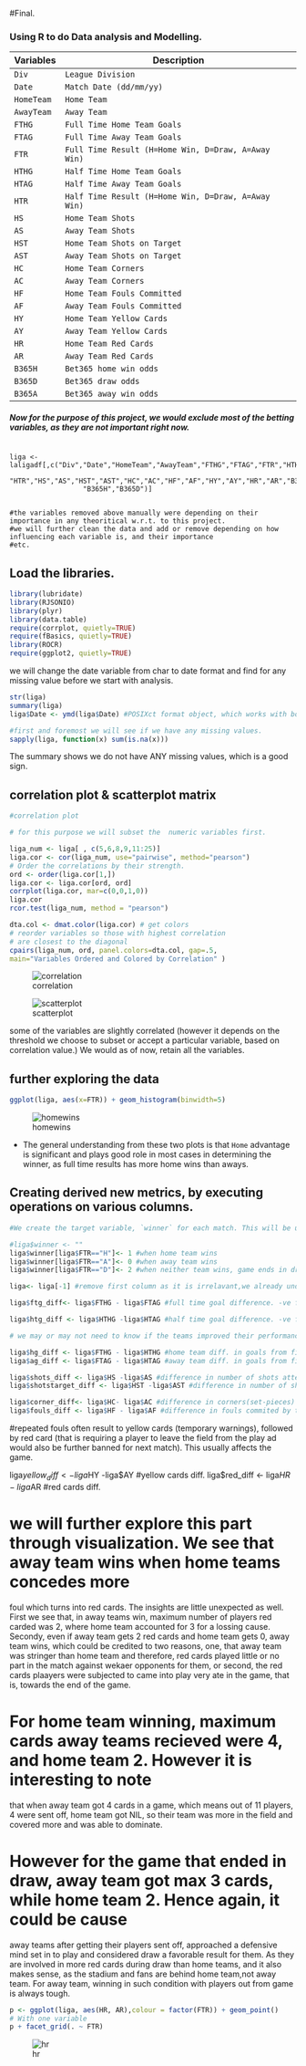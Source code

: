 #Final.


### Using R to do Data analysis and Modelling.



Variables | Description
----------| -----------
`Div` | `League Division`
`Date` | `Match Date (dd/mm/yy)`
`HomeTeam` | `Home Team`
`AwayTeam` | `Away Team`
`FTHG` | `Full Time Home Team Goals`
`FTAG` | `Full Time Away Team Goals`
`FTR` | `Full Time Result (H=Home Win, D=Draw, A=Away Win)`
`HTHG` | `Half Time Home Team Goals`
`HTAG` | `Half Time Away Team Goals`
`HTR` | `Half Time Result (H=Home Win, D=Draw, A=Away Win)`
`HS` | `Home Team Shots`
`AS` | `Away Team Shots`
`HST` | `Home Team Shots on Target`
`AST` | `Away Team Shots on Target`
`HC` | `Home Team Corners`
`AC` | `Away Team Corners`
`HF` | `Home Team Fouls Committed`
`AF` | `Away Team Fouls Committed`
`HY` | `Home Team Yellow Cards`
`AY` | `Away Team Yellow Cards`
`HR` | `Home Team Red Cards`
`AR` | `Away Team Red Cards`
`B365H` | `Bet365 home win odds`
`B365D` | `Bet365 draw odds`
`B365A` | `Bet365 away win odds`



##### Now for the purpose of this project, we would exclude most of the betting variables, as they are not important right now.


```

liga <- laligadf[,c("Div","Date","HomeTeam","AwayTeam","FTHG","FTAG","FTR","HTHG","HTAG",
                  "HTR","HS","AS","HST","AST","HC","AC","HF","AF","HY","AY","HR","AR","B365A",
                  "B365H","B365D")]


#the variables removed above manually were depending on their importance in any theoritical w.r.t. to this project. 
#we will further clean the data and add or remove depending on how influencing each variable is, and their importance 
#etc.
```

## Load the libraries.




```r
library(lubridate)
library(RJSONIO)
library(plyr)
library(data.table)
require(corrplot, quietly=TRUE)
require(fBasics, quietly=TRUE)
library(ROCR)
require(ggplot2, quietly=TRUE)
```


we will change the date variable from char to date format and find for any missing value before we start with analysis.

```r
str(liga)
summary(liga)
liga$Date <- ymd(liga$Date) #POSIXct format object, which works with both factors or characters

#first and foremost we will see if we have any missing values.
sapply(liga, function(x) sum(is.na(x)))

```

The summary shows we do not have ANY missing values, which is a good sign.


## correlation plot & scatterplot matrix


```r

#correlation plot

# for this purpose we will subset the  numeric variables first.

liga_num <- liga[ , c(5,6,8,9,11:25)] 
liga.cor <- cor(liga_num, use="pairwise", method="pearson")
# Order the correlations by their strength.
ord <- order(liga.cor[1,])
liga.cor <- liga.cor[ord, ord]
corrplot(liga.cor, mar=c(0,0,1,0))
liga.cor
rcor.test(liga_num, method = "pearson")

dta.col <- dmat.color(liga.cor) # get colors
# reorder variables so those with highest correlation
# are closest to the diagonal
cpairs(liga_num, ord, panel.colors=dta.col, gap=.5,
main="Variables Ordered and Colored by Correlation" )
```
![correlation](https://cloud.githubusercontent.com/assets/11197322/11610839/1f8d1cdc-9b7d-11e5-93a5-8060b29faf90.png)

![scatterplot](https://cloud.githubusercontent.com/assets/11197322/11610845/99e6c3f2-9b7d-11e5-9c91-6f7144608432.png)

some of the variables are slightly correlated (however it depends on the threshold we choose to subset or accept a particular variable, based on correlation value.) We would as of now, retain all the variables.

## further exploring the data

```r

ggplot(liga, aes(x=FTR)) + geom_histogram(binwidth=5)
```

![homewins](https://cloud.githubusercontent.com/assets/11197322/11610861/30459954-9b7e-11e5-9cb4-681360aeb3b2.png)



- The general understanding from these two plots is that `Home` advantage is significant and plays good role in most cases in determining the winner, as full time results has more home wins than aways. 



## Creating derived new metrics, by executing operations on various columns.

```r
#We create the target variable, `winner` for each match. This will be used in our model for prediction.

#liga$winner <- ""
liga$winner[liga$FTR=="H"]<- 1 #when home team wins
liga$winner[liga$FTR=="A"]<- 0 #when away team wins
liga$winner[liga$FTR=="D"]<- 2 #when neither team wins, game ends in draw.

liga<- liga[-1] #remove first column as it is irrelavant,we already understand that teams data is from Div1.

liga$ftg_diff<- liga$FTHG - liga$FTAG #full time goal difference. -ve for goal conceded by home team, positive for goals made by them.

liga$htg_diff <- liga$HTHG -liga$HTAG #half time goal difference. -ve for goal conceded by home team, positive for goals made by them and 0 is for draw.

# we may or may not need to know if the teams improved their performance from first half (45 minutes of play) int he second half and if that affected the play. 

liga$hg_diff <- liga$FTHG - liga$HTHG #home team diff. in goals from first to full time, that is second half goals, we will call it home goal difference.
liga$ag_diff <- liga$FTAG - liga$HTAG #away team diff. in goals from first to full time, that is second half goals, we will call it away goal difference.

liga$shots_diff <- liga$HS -liga$AS #difference in number of shots attempted by each team.
liga$shotstarget_diff <- liga$HST -liga$AST #difference in number of shots attempted and were on target as well,by each team.

liga$corner_diff<- liga$HC- liga$AC #difference in corners(set-pieces) taken each team.
liga$fouls_diff <- liga$HF - liga$AF #difference in fouls commited by two teams in a match
```

#repeated fouls often result to yellow cards (temporary warnings), followed by red card (that is requiring a player to leave the field from the play ad would also be further banned for next match). This usually affects the game.

liga$yellow_diff <- liga$HY -liga$AY #yellow cards diff.
liga$red_diff <- liga$HR - liga$AR  #red cards diff.

# we will further explore this part through visualization. We see that away team wins when home teams concedes more 
foul which turns into red cards. The insights are little unexpected as well. First we see that, in away teams win, 
maximum number of players red carded was 2, where home team accounted for 3 for a lossing cause. Secondy, even if away 
team gets 2 red cards and home team gets 0, away team wins, which could be credited to two reasons, one, that away team 
was stringer than home team and therefore, red cards played little or no part in the match against wekaer opponents for 
them, or second, the red cards plaayers were subjected to came into play very ate in the game, that is, towards the end 
of the game.

# For home team winning, maximum cards away teams recieved were 4, and home team 2. However it is interesting to note 
that when away team got 4 cards in a game, which means out of 11 players, 4 were sent off, home team got NIL, so their 
team was more in the field and covered more and was able to dominate. 

# However for the game that ended in draw, away team got max 3 cards, while home team 2. Hence again, it could be cause 
away teams after getting their players sent off, approached a defensive mind set in to play and considered draw a favorable 
result for them. As they are involved in more red cards during draw than home teams, and it also makes sense, as the stadium 
and fans are behind home team,not away team. For away team, winning in such condition with players out from game is always 
tough. 


```r
p <- ggplot(liga, aes(HR, AR),colour = factor(FTR)) + geom_point()
# With one variable
p + facet_grid(. ~ FTR)
```


![hr](https://cloud.githubusercontent.com/assets/11197322/11610850/d38f7b62-9b7d-11e5-88a6-54f2a134a62f.png)
